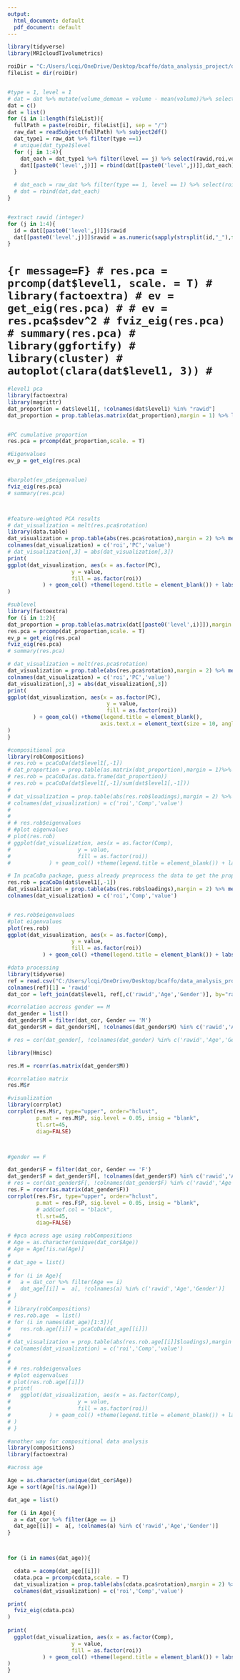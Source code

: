 ```yaml
---
output:
  html_document: default
  pdf_document: default
---
```

```r
library(tidyverse)
library(MRIcloudT1volumetrics)

roiDir = "C:/Users/lcqi/OneDrive/Desktop/bcaffo/data_analysis_project/data"
fileList = dir(roiDir)


#type = 1, level = 1
# dat = dat %>% mutate(volume_demean = volume - mean(volume))%>% select(roi,volume_demean)%>% spread(roi,volume_demean)
dat = c()
dat = list()
for (i in 1:length(fileList)){
  fullPath = paste(roiDir, fileList[i], sep = "/")
  raw_dat = readSubject(fullPath) %>% subject2df()
  dat_type1 = raw_dat %>% filter(type ==1)
  # unique(dat_type1$level
  for (j in 1:4){
    dat_each = dat_type1 %>% filter(level == j) %>% select(rawid,roi,volume) %>% spread(roi,volume)
    dat[[paste0('level',j)]] = rbind(dat[[paste0('level',j)]],dat_each)
  }

  # dat_each = raw_dat %>% filter(type == 1, level == 1) %>% select(roi,volume) %>% spread(roi,volume)
  # dat = rbind(dat,dat_each)
}


#extract rawid (integer)
for (j in 1:4){
  id = dat[[paste0('level',j)]]$rawid
  dat[[paste0('level',j)]]$rawid = as.numeric(sapply(strsplit(id,"_"),function(x) x[1]))
}


```


# ```{r message=F}
# res.pca = prcomp(dat$level1, scale. = T)
# library(factoextra)
# ev = get_eig(res.pca)
# # ev = res.pca$sdev^2
# fviz_eig(res.pca)
# summary(res.pca)
# library(ggfortify)
# library(cluster)
# autoplot(clara(dat$level1, 3))
# ```




```r
#level1 pca
library(factoextra)
library(magrittr)
dat_proportion = dat$level1[, !colnames(dat$level1) %in% "rawid"]
dat_proportion = prop.table(as.matrix(dat_proportion),margin = 1) %>% log()


#PC cumulative proportion
res.pca = prcomp(dat_proportion,scale. = T)

#Eigenvalues
ev_p = get_eig(res.pca)


#barplot(ev_p$eigenvalue)
fviz_eig(res.pca)
# summary(res.pca)



#feature-weighted PCA results
# dat_visualization = melt(res.pca$rotation)
library(data.table)
dat_visualization = prop.table(abs(res.pca$rotation),margin = 2) %>% melt()
colnames(dat_visualization) = c('roi','PC','value')
# dat_visualization[,3] = abs(dat_visualization[,3]) 
print(
ggplot(dat_visualization, aes(x = as.factor(PC), 
                    y = value, 
                    fill = as.factor(roi))
           ) + geom_col() +theme(legend.title = element_blank()) + labs(x = 'PC', title = 'type1, level1')
)
```



```r
#sublevel
library(factoextra)
for (i in 1:2){
dat_proportion = prop.table(as.matrix(dat[[paste0('level',i)]]),margin = 1) %>% log() 
res.pca = prcomp(dat_proportion,scale. = T)
ev_p = get_eig(res.pca)
fviz_eig(res.pca)
# summary(res.pca)

# dat_visualization = melt(res.pca$rotation)
dat_visualization = prop.table(abs(res.pca$rotation),margin = 2) %>% melt()
colnames(dat_visualization) = c('roi','PC','value')
dat_visualization[,3] = abs(dat_visualization[,3])
print(
ggplot(dat_visualization, aes(x = as.factor(PC),
                               y = value,
                               fill = as.factor(roi))
        ) + geom_col() +theme(legend.title = element_blank(),
                             axis.text.x = element_text(size = 10, angle = 90,vjust=0)) + labs(x = 'PC', title = paste('type1, level',i))
)
}
```





```r

#compositional pca
library(robCompositions)
# res.rob = pcaCoDa(dat$level1[,-1])
# dat_proportion = prop.table(as.matrix(dat_proportion),margin = 1)%>% log() %>% abs()
# res.rob = pcaCoDa(as.data.frame(dat_proportion))
# res.rob = pcaCoDa(dat$level1[,-1]/sum(dat$level1[,-1]))
# 
# dat_visualization = prop.table(abs(res.rob$loadings),margin = 2) %>% melt()
# colnames(dat_visualization) = c('roi','Comp','value')
# 
# 
# # res.rob$eigenvalues 
# #plot eigenvalues
# plot(res.rob)
# ggplot(dat_visualization, aes(x = as.factor(Comp), 
#                     y = value, 
#                     fill = as.factor(roi))
#            ) + geom_col() +theme(legend.title = element_blank()) + labs(x = 'Comp', title = 'type1, level1, compositional PCA')

# In pcaCoDa package, guess already preprocess the data to get the proportion
res.rob = pcaCoDa(dat$level1[,-1])
dat_visualization = prop.table(abs(res.rob$loadings),margin = 2) %>% melt()
colnames(dat_visualization) = c('roi','Comp','value')


# res.rob$eigenvalues 
#plot eigenvalues
plot(res.rob)
ggplot(dat_visualization, aes(x = as.factor(Comp), 
                    y = value, 
                    fill = as.factor(roi))
           ) + geom_col() +theme(legend.title = element_blank()) + labs(x = 'Comp', title = 'type1, level1, compositional PCA')

```


```r
#data processing
library(tidyverse)
ref = read.csv("C:/Users/lcqi/OneDrive/Desktop/bcaffo/data_analysis_project/unrestricted_bcaffo_12_12_2017_12_17_8.csv%3B.csv", header = T)
colnames(ref)[1] = 'rawid'
dat_cor = left_join(dat$level1, ref[,c('rawid','Age','Gender')], by="rawid")

#correlation accross gender == M
dat_gender = list()
dat_gender$M = filter(dat_cor, Gender == 'M')
dat_gender$M = dat_gender$M[, !colnames(dat_gender$M) %in% c('rawid','Age','Gender')]

# res = cor(dat_gender[, !colnames(dat_gender) %in% c('rawid','Age','Gender')])

library(Hmisc)

res.M = rcorr(as.matrix(dat_gender$M))

#correlation matrix
res.M$r

#visualization
library(corrplot)
corrplot(res.M$r, type="upper", order="hclust", 
         p.mat = res.M$P, sig.level = 0.05, insig = "blank",
         tl.srt=45,
         diag=FALSE)



#gender == F

dat_gender$F = filter(dat_cor, Gender == 'F')
dat_gender$F = dat_gender$F[, !colnames(dat_gender$F) %in% c('rawid','Age','Gender')]
# res = cor(dat_gender$F[, !colnames(dat_gender$F) %in% c('rawid','Age','Gender')])
res.F = rcorr(as.matrix(dat_gender$F))
corrplot(res.F$r, type="upper", order="hclust", 
         p.mat = res.F$P, sig.level = 0.05, insig = "blank",
         # addCoef.col = "black",
         tl.srt=45,
         diag=FALSE)


```


```r
# #pca across age using robCompositions
# Age = as.character(unique(dat_cor$Age))
# Age = Age[!is.na(Age)]
# 
# dat_age = list()
# 
# for (i in Age){
#   a = dat_cor %>% filter(Age == i)
#   dat_age[[i]] =  a[, !colnames(a) %in% c('rawid','Age','Gender')]
# }
# 
# library(robCompositions)
# res.rob.age  = list()
# for (i in names(dat_age)[1:3]){
#   res.rob.age[[i]] = pcaCoDa(dat_age[[i]])
# 
# dat_visualization = prop.table(abs(res.rob.age[[i]]$loadings),margin = 2) %>% melt()
# colnames(dat_visualization) = c('roi','Comp','value')
# 
# 
# # res.rob$eigenvalues
# #plot eigenvalues
# plot(res.rob.age[[i]])
# print(
#   ggplot(dat_visualization, aes(x = as.factor(Comp),
#                     y = value,
#                     fill = as.factor(roi))
#            ) + geom_col() +theme(legend.title = element_blank()) + labs(x = 'Comp', title = paste('compositional PCA across age',i))
# )
# }
```


```r
#another way for compositional data analysis
library(compositions)
library(factoextra)

#across age

Age = as.character(unique(dat_cor$Age))
Age = sort(Age[!is.na(Age)])

dat_age = list()

for (i in Age){
  a = dat_cor %>% filter(Age == i)
  dat_age[[i]] =  a[, !colnames(a) %in% c('rawid','Age','Gender')] 
}



for (i in names(dat_age)){

  cdata = acomp(dat_age[[i]])
  cdata.pca = prcomp(cdata,scale. = T)
  dat_visualization = prop.table(abs(cdata.pca$rotation),margin = 2) %>% melt()
  colnames(dat_visualization) = c('roi','Comp','value')

print(
  fviz_eig(cdata.pca)
)
  
print(
  ggplot(dat_visualization, aes(x = as.factor(Comp), 
                    y = value, 
                    fill = as.factor(roi))
           ) + geom_col() +theme(legend.title = element_blank()) + labs(x = 'Comp', title = paste('compositional PCA across age',i))
)
}
```




















